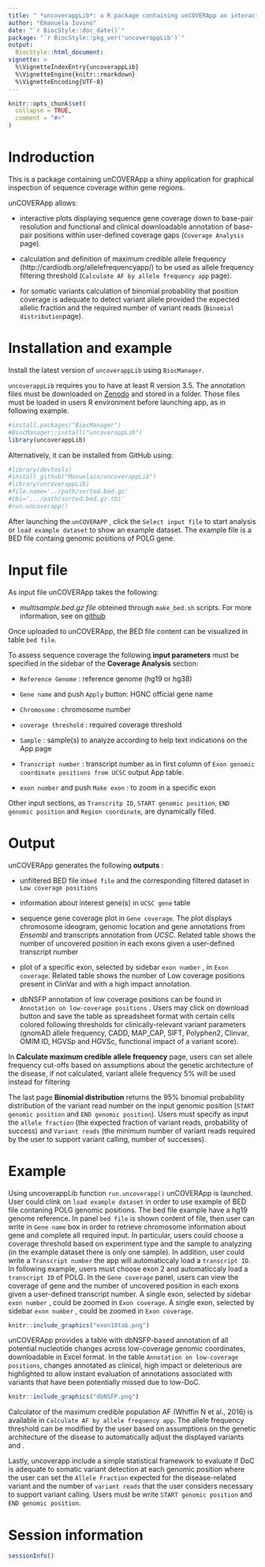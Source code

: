 ```yaml
---
title: " *uncoverappLib*: a R package containing unCOVERApp an interactive graphical application for clinical assessment of sequence coverage at the base-pair level "
author: "Emanuela Iovino"
date: "`r BiocStyle::doc_date()`"
package: "`r BiocStyle::pkg_ver('uncoverappLib')`"
output:
  BiocStyle::html_document:
vignette: >
  %\VignetteIndexEntry{uncoverappLib}
  %\VignetteEngine{knitr::rmarkdown}
  %\VignetteEncoding{UTF-8}
---
```



```r
knitr::opts_chunk$set(
  collapse = TRUE,
  comment = "#>"
)
```

# Indroduction


This is a package containing unCOVERApp a shiny application for graphical 
inspection of sequence coverage within gene regions. 

unCOVERApp allows:

- interactive plots displaying sequence gene coverage down to base-pair
resolution and functional and clinical downloadable annotation of base-pair  positions within user-defined coverage gaps (` Coverage Analysis` page).


- calculation and definition of maximum credible allele frequency (http://cardiodb.org/allelefrequencyapp/) to be used as allele frequency
filtering threshold (` Calculate AF by allele frequency app ` page).

- for somatic variants calculation of binomial probability that position 
coverage is adequate to detect variant allele provided the expected allelic 
fraction and the required number of variant reads (` Binomial distribution`page).


# Installation and example

Install the latest version of `uncoverappLib` using `BiocManager`. 

`uncoverappLib` requires you to have at least R version 3.5. 
The annotation files must be downloaded on [Zenodo](https://zenodo.org/record/3747448#.XpBmnVMzbOR) 
and stored in a folder.
Those files must be loaded in users R environment before launching app, as in following example. 


```r

#install.packages("BiocManager")
#BiocManager::install("uncoverappLib")
library(uncoverappLib)
```


Alternatively, it can be installed from GitHub using:

```r

#library(devtools)
#install_github("Manuelaio/uncoverappLib")
#library(uncoverappLib)
#file.name='../path/sorted.bed.gz'
#tbi='.../path/sorted.bed.gz.tbi'
#run.uncoverapp()

```




After launching the `unCOVERAPP` , click the `Select input file` to start 
analysis or `load example dataset` to show an example dataset. The example 
file is a BED file containg genomic positions of POLG gene. 


# Input file


As input file unCOVERApp takes the following:

- *multisample.bed.gz file* obteined through `make_bed.sh ` scripts. For more information, see on [github](https://github.com/Manuelaio/unCOVERApp/)

Once uploaded to unCOVERApp, the BED file content can be visualized in table ` bed file `.


To assess sequence coverage the following **input parameters** must be specified 
in the sidebar of the **Coverage Analysis** section:


- ` Reference Genome` : reference genome (hg19 or hg38) 

- ` Gene name ` and push ` Apply ` button:  HGNC official gene name 

-  ` Chromosome ` : chromosome number

- ` coverage threshold ` : required coverage threshold  

- ` Sample  ` : sample(s) to analyze according to help text indications on the
App page

- ` Transcript number ` : transcript number as in first column of ` Exon genomic coordinate positions from UCSC ` output App table.

- ` exon number ` and push ` Make exon ` : to zoom in a specific exon


Other input sections, as ` Transcritp ID `, ` START genomic position `, 
` END genomic position ` and ` Region coordinate `, are dynamically filled. 

# Output

unCOVERApp generates the following **outputs** : 


- unfiltered BED file in` bed file ` and the corresponding filtered dataset in
` Low coverage positions ` 

- information about interest gene(s) in ` UCSC gene ` table

- sequence gene coverage plot in ` Gene coverage `. The plot displays chromosome ideogram, genomic location and gene annotations from *Ensembl*  and transcripts annotation from *UCSC*. Related table shows the number of uncovered position in
each exons given a user-defined transcript  number 


- plot of a specific exon, selected by sidebar  ` exon number ` , in 
` Exon coverage `. Related table shows the number of Low coverage positions 
present in ClinVar and with a high impact annotation. 

- dbNSFP annotation of low coverage positions can be found in  `Annotation on low-coverage positions ` . Users may click on download button and save the table 
as spreadsheet format with certain cells colored  following thresholds for clinically-relevant variant parameters (gnomAD allele frequency, CADD, MAP_CAP, 
SIFT, Polyphen2, Clinvar, OMIM ID, HGVSp and HGVSc, functional impact of a variant score).

In **Calculate maximum credible allele frequency** page, users can set allele frequency cut-offs based on assumptions about the genetic architecture of the disease, if not calculated, variant allele frequency 5% will be used instead for filtering


The last page **Binomial distribution** returns the 95% binomial probability distribution of the variant read number on the input genomic position (` START genomic position` and ` END genomic position `). 
Users must specify as input the `allele fraction` (the expected fraction of 
variant reads, probability of success) and `Variant reads ` (the minimum number
of variant reads required by the user to support variant calling, number of successes). 


# Example 

Using uncoverappLib function ` run.uncoverapp()` unCOVERApp is launched. User 
could clink on `load example dataset` in order to use example of BED file 
contaning POLG genomic positions. The bed file example have a hg19 genome 
reference.
In panel ` bed file` is shown content of file, then user can write in 
` Gene name ` box in order to retrieve chromosome information about gene and 
complete all required input. In particular, users could choose a coverage 
threshold based on experiment type and the sample to analyzing (in the example dataset there is only one sample). In addition, user could write a `Transcript number` the app  will automaticcaly load a `transcript ID`. In following 
example, users must choose exon 2 and automaticcaly load a `transcript ID` 
of POLG. 
In the ` Gene coverage ` panel, users can view the coverage of gene and the
number of uncovered position in each exons given a user-defined transcript 
number. 
A single exon, selected by sidebar  ` exon number ` , could be zoomed in ` Exon coverage `.
A single exon, selected by sidebar  ` exon number ` , could be zoomed in ` Exon coverage `. 

```r
knitr::include_graphics("exon10tab.png")

```



unCOVERApp provides a table with dbNSFP-based annotation of all potential nucleotide changes across low-coverage genomic coordinates, downloadable in Excel format. In the table `Annotation on low-coverage positions `, changes annotated as clinical, high impact or deleterious are highlighted to allow instant evaluation of annotations associated with variants that have been potentially missed due to low-DoC.

```r
knitr::include_graphics("dbNSFP.png")

```


Calculator of the maximum credible population AF (Whiffin N et al., 2016) is available in `Calculate AF by allele frequency app`. The allele frequency threshold can be modified by the user based on assumptions on the genetic architecture of the disease to automatically adjust the displayed variants and . 

Lastly, uncoverapp include a simple statistical framework to evaluate if DoC is adequate to somatic variant detection at each genomic position where the user 
can set the `Allele Fraction` expected for the disease-related variant and the 
number of `variant reads` that the user considers necessary to support variant calling. 
Users must be write `START genomic position` and `END genomic position`. 


# Session information

```r
sessionInfo()

```










